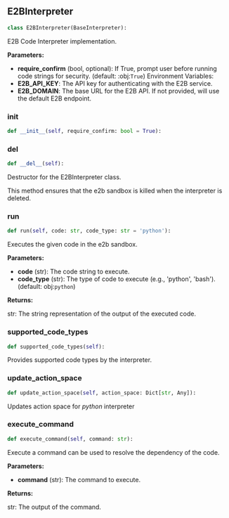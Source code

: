 <a id="camel.interpreters.e2b_interpreter"></a>

<a id="camel.interpreters.e2b_interpreter.E2BInterpreter"></a>

## E2BInterpreter

```python
class E2BInterpreter(BaseInterpreter):
```

E2B Code Interpreter implementation.

**Parameters:**

- **require_confirm** (bool, optional): If True, prompt user before running code strings for security. (default: :obj:`True`) Environment Variables:
- **E2B_API_KEY**: The API key for authenticating with the E2B service.
- **E2B_DOMAIN**: The base URL for the E2B API. If not provided, will use the default E2B endpoint.

<a id="camel.interpreters.e2b_interpreter.E2BInterpreter.__init__"></a>

### __init__

```python
def __init__(self, require_confirm: bool = True):
```

<a id="camel.interpreters.e2b_interpreter.E2BInterpreter.__del__"></a>

### __del__

```python
def __del__(self):
```

Destructor for the E2BInterpreter class.

This method ensures that the e2b sandbox is killed when the
interpreter is deleted.

<a id="camel.interpreters.e2b_interpreter.E2BInterpreter.run"></a>

### run

```python
def run(self, code: str, code_type: str = 'python'):
```

Executes the given code in the e2b sandbox.

**Parameters:**

- **code** (str): The code string to execute.
- **code_type** (str): The type of code to execute (e.g., 'python', 'bash'). (default: obj:`python`)

**Returns:**

  str: The string representation of the output of the executed code.

<a id="camel.interpreters.e2b_interpreter.E2BInterpreter.supported_code_types"></a>

### supported_code_types

```python
def supported_code_types(self):
```

Provides supported code types by the interpreter.

<a id="camel.interpreters.e2b_interpreter.E2BInterpreter.update_action_space"></a>

### update_action_space

```python
def update_action_space(self, action_space: Dict[str, Any]):
```

Updates action space for *python* interpreter

<a id="camel.interpreters.e2b_interpreter.E2BInterpreter.execute_command"></a>

### execute_command

```python
def execute_command(self, command: str):
```

Execute a command can be used to resolve the dependency of the
code.

**Parameters:**

- **command** (str): The command to execute.

**Returns:**

  str: The output of the command.
